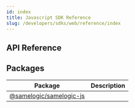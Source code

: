 ---
id: index
title: Javascript SDK Reference
slug: /developers/sdks/web/reference/index
---

## API Reference

## Packages

| Package                                      | Description |
| -------------------------------------------- | ----------- |
| [@samelogic/samelogic-js](./samelogic-js.md) |             |
